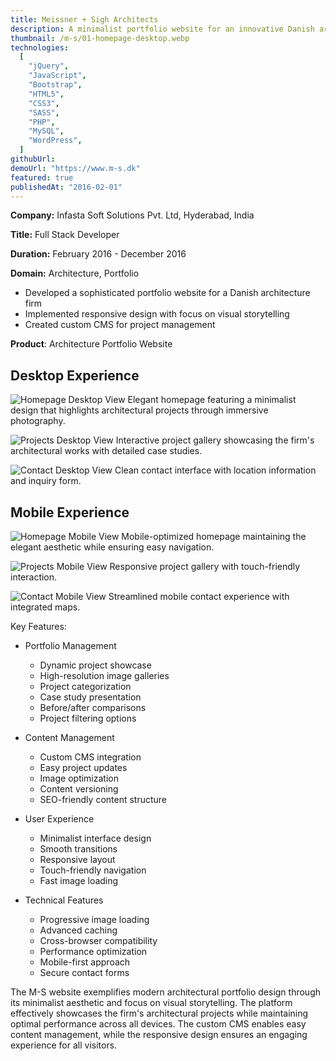 ```yaml
---
title: Meissner + Sigh Architects
description: A minimalist portfolio website for an innovative Danish architecture firm showcasing their exceptional architectural projects and design philosophy
thumbnail: /m-s/01-homepage-desktop.webp
technologies:
  [
    "jQuery",
    "JavaScript",
    "Bootstrap",
    "HTML5",
    "CSS3",
    "SASS",
    "PHP",
    "MySQL",
    "WordPress",
  ]
githubUrl:
demoUrl: "https://www.m-s.dk"
featured: true
publishedAt: "2016-02-01"
---
```


**Company:** Infasta Soft Solutions Pvt. Ltd, Hyderabad, India

**Title:** Full Stack Developer

**Duration:** February 2016 - December 2016

**Domain:** Architecture, Portfolio

- Developed a sophisticated portfolio website for a Danish architecture firm
- Implemented responsive design with focus on visual storytelling
- Created custom CMS for project management

**Product**: Architecture Portfolio Website

## Desktop Experience

![Homepage Desktop View](/m-s/01-homepage-desktop.webp)
Elegant homepage featuring a minimalist design that highlights architectural projects through immersive photography.

![Projects Desktop View](/m-s/02-projects-desktop.webp)
Interactive project gallery showcasing the firm's architectural works with detailed case studies.

![Contact Desktop View](/m-s/03-contact-home.webp)
Clean contact interface with location information and inquiry form.

## Mobile Experience

![Homepage Mobile View](/m-s/01-homepage-mobile.webp)
Mobile-optimized homepage maintaining the elegant aesthetic while ensuring easy navigation.

![Projects Mobile View](/m-s/02-projects-mobile.webp)
Responsive project gallery with touch-friendly interaction.

![Contact Mobile View](/m-s/03-contact-mobile.webp)
Streamlined mobile contact experience with integrated maps.

Key Features:

- Portfolio Management

  - Dynamic project showcase
  - High-resolution image galleries
  - Project categorization
  - Case study presentation
  - Before/after comparisons
  - Project filtering options

- Content Management

  - Custom CMS integration
  - Easy project updates
  - Image optimization
  - Content versioning
  - SEO-friendly content structure

- User Experience

  - Minimalist interface design
  - Smooth transitions
  - Responsive layout
  - Touch-friendly navigation
  - Fast image loading

- Technical Features
  - Progressive image loading
  - Advanced caching
  - Cross-browser compatibility
  - Performance optimization
  - Mobile-first approach
  - Secure contact forms

The M-S website exemplifies modern architectural portfolio design through its minimalist aesthetic and focus on visual storytelling. The platform effectively showcases the firm's architectural projects while maintaining optimal performance across all devices. The custom CMS enables easy content management, while the responsive design ensures an engaging experience for all visitors.

